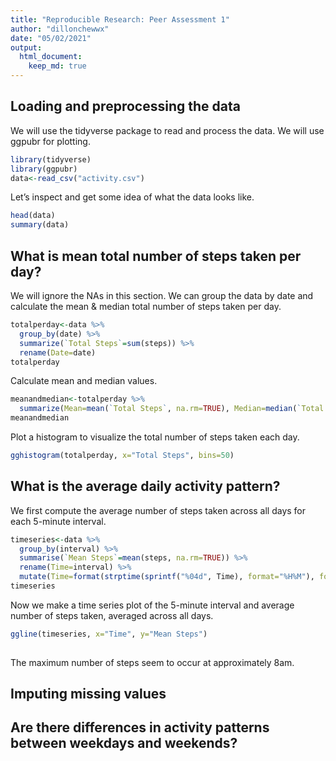 ```yaml
---
title: "Reproducible Research: Peer Assessment 1"
author: "dillonchewwx"
date: "05/02/2021"
output: 
  html_document:
    keep_md: true
---
```

## Loading and preprocessing the data
We will use the tidyverse package to read and process the data.
We will use ggpubr for plotting.  
```r
library(tidyverse)
library(ggpubr)
data<-read_csv("activity.csv")
```
Let's inspect and get some idea of what the data looks like. 
```r
head(data)
summary(data)
```

## What is mean total number of steps taken per day?
We will ignore the NAs in this section. 
We can group the data by date and calculate the mean & median total number of steps taken per day. 
```r
totalperday<-data %>%
  group_by(date) %>%
  summarize(`Total Steps`=sum(steps)) %>%
  rename(Date=date)
totalperday
```
Calculate mean and median values. 
```r
meanandmedian<-totalperday %>%
  summarize(Mean=mean(`Total Steps`, na.rm=TRUE), Median=median(`Total Steps`, na.rm=TRUE))
meanandmedian
```

Plot a histogram to visualize the total number of steps taken each day.
```r
gghistogram(totalperday, x="Total Steps", bins=50)
```

## What is the average daily activity pattern?
We first compute the average number of steps taken across all days for each 5-minute interval.
```r
timeseries<-data %>%
  group_by(interval) %>%
  summarise(`Mean Steps`=mean(steps, na.rm=TRUE)) %>%
  rename(Time=interval) %>%
  mutate(Time=format(strptime(sprintf("%04d", Time), format="%H%M"), format="%H:%M"))
timeseries
```
Now we make a time series plot of the 5-minute interval and average number of steps taken, averaged across all days.
```r
ggline(timeseries, x="Time", y="Mean Steps")
  
```
The maximum number of steps seem to occur at approximately 8am. 

## Imputing missing values



## Are there differences in activity patterns between weekdays and weekends?
